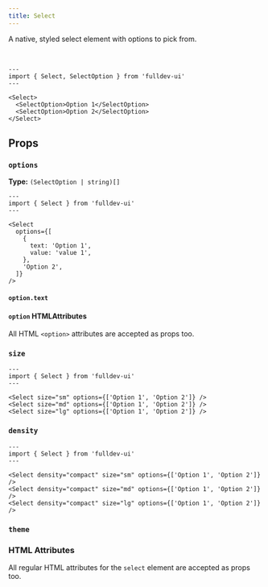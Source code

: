 ```yaml
---
title: Select
---
```



A native, styled select element with options to pick from.

<br />

```astro live
---
import { Select, SelectOption } from 'fulldev-ui'
---

<Select>
  <SelectOption>Option 1</SelectOption>
  <SelectOption>Option 2</SelectOption>
</Select>
```

## Props

### `options`

**Type:** `(SelectOption | string)[]`

```astro live
---
import { Select } from 'fulldev-ui'
---

<Select
  options={[
    {
      text: 'Option 1',
      value: 'value 1',
    },
    'Option 2',
  ]}
/>
```

#### `option.text`

<TextProp />

#### `option` HTMLAttributes

All HTML `<option>` attributes are accepted as props too.

### `size`

<SizeProp />

```astro live
---
import { Select } from 'fulldev-ui'
---

<Select size="sm" options={['Option 1', 'Option 2']} />
<Select size="md" options={['Option 1', 'Option 2']} />
<Select size="lg" options={['Option 1', 'Option 2']} />
```

### `density`

<DensityProp />

```astro live
---
import { Select } from 'fulldev-ui'
---

<Select density="compact" size="sm" options={['Option 1', 'Option 2']} />
<Select density="compact" size="md" options={['Option 1', 'Option 2']} />
<Select density="compact" size="lg" options={['Option 1', 'Option 2']} />
```

### `theme`

<ThemeProp />

### HTML Attributes

All regular HTML attributes for the `select` element are accepted as props too.
